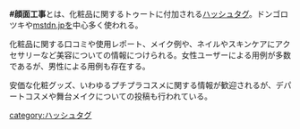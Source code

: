 {{Infobox word
|Name   = <nowiki>#顔面工事</nowiki>
|Hinshi = 名詞
<!-- |Hatsu  = 20YY年MM月DD日 -->
}}'''#顔面工事'''とは、化粧品に関するトゥートに付加される[[ハッシュタグ]]。ドンゴロツキや[[mstdn.jp]]を中心多く使われる。

化粧品に関する口コミや使用レポート、メイク例や、ネイルやスキンケアにアクセサリーなど美容についての情報につけられる。女性ユーザーによる用例が多数であるが、男性による用例も存在する。

安価な化粧グッズ、いわゆるプチプラコスメに関する情報が歓迎されるが、デパートコスメや舞台メイクについての投稿も行われている。

[[category:ハッシュタグ]]
{{DEFAULTSORT:がんめんこうじ}}